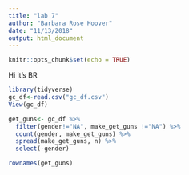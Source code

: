 ```yaml
---
title: "lab 7"
author: "Barbara Rose Hoover"
date: "11/13/2018"
output: html_document
---
```


```r
knitr::opts_chunk$set(echo = TRUE)
```
Hi it's BR
```r
library(tidyverse)
gc_df<-read.csv("gc_df.csv")
View(gc_df)
```

```r
get_guns<- gc_df %>% 
  filter(gender!="NA", make_get_guns !="NA") %>% 
  count(gender, make_get_guns) %>% 
  spread(make_get_guns, n) %>% 
  select(-gender)

rownames(get_guns)


```

